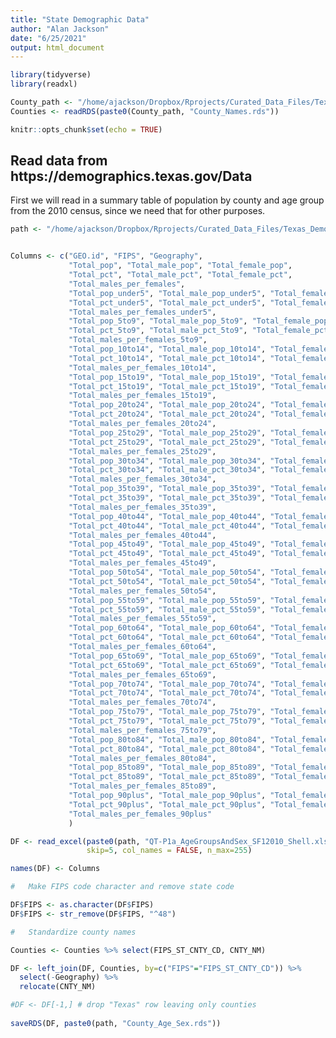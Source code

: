 ```yaml
---
title: "State Demographic Data"
author: "Alan Jackson"
date: "6/25/2021"
output: html_document
---
```


```r
library(tidyverse)
library(readxl)

County_path <- "/home/ajackson/Dropbox/Rprojects/Curated_Data_Files/Texas_Counties/"
Counties <- readRDS(paste0(County_path, "County_Names.rds"))

knitr::opts_chunk$set(echo = TRUE)
```

##  Read data from https://demographics.texas.gov/Data

First we will read in a summary table of population by county and age
group from the 2010 census, since we need that for other purposes.

```r

path <- "/home/ajackson/Dropbox/Rprojects/Curated_Data_Files/Texas_Demographics/"


Columns <- c("GEO.id", "FIPS", "Geography",
             "Total_pop", "Total_male_pop", "Total_female_pop",
             "Total_pct", "Total_male_pct", "Total_female_pct",
             "Total_males_per_females",
             "Total_pop_under5", "Total_male_pop_under5", "Total_female_pop_under5",
             "Total_pct_under5", "Total_male_pct_under5", "Total_female_pct_under5",
             "Total_males_per_females_under5",
             "Total_pop_5to9", "Total_male_pop_5to9", "Total_female_pop_5to9",
             "Total_pct_5to9", "Total_male_pct_5to9", "Total_female_pct_5to9",
             "Total_males_per_females_5to9",
             "Total_pop_10to14", "Total_male_pop_10to14", "Total_female_pop_10to14",
             "Total_pct_10to14", "Total_male_pct_10to14", "Total_female_pct_10to14",
             "Total_males_per_females_10to14",
             "Total_pop_15to19", "Total_male_pop_15to19", "Total_female_pop_15to19",
             "Total_pct_15to19", "Total_male_pct_15to19", "Total_female_pct_15to19",
             "Total_males_per_females_15to19",
             "Total_pop_20to24", "Total_male_pop_20to24", "Total_female_pop_20to24",
             "Total_pct_20to24", "Total_male_pct_20to24", "Total_female_pct_20to24",
             "Total_males_per_females_20to24",
             "Total_pop_25to29", "Total_male_pop_25to29", "Total_female_pop_25to29",
             "Total_pct_25to29", "Total_male_pct_25to29", "Total_female_pct_25to29",
             "Total_males_per_females_25to29",
             "Total_pop_30to34", "Total_male_pop_30to34", "Total_female_pop_30to34",
             "Total_pct_30to34", "Total_male_pct_30to34", "Total_female_pct_30to34",
             "Total_males_per_females_30to34",
             "Total_pop_35to39", "Total_male_pop_35to39", "Total_female_pop_35to39",
             "Total_pct_35to39", "Total_male_pct_35to39", "Total_female_pct_35to39",
             "Total_males_per_females_35to39",
             "Total_pop_40to44", "Total_male_pop_40to44", "Total_female_pop_40to44",
             "Total_pct_40to44", "Total_male_pct_40to44", "Total_female_pct_40to44",
             "Total_males_per_females_40to44",
             "Total_pop_45to49", "Total_male_pop_45to49", "Total_female_pop_45to49",
             "Total_pct_45to49", "Total_male_pct_45to49", "Total_female_pct_45to49",
             "Total_males_per_females_45to49",
             "Total_pop_50to54", "Total_male_pop_50to54", "Total_female_pop_50to54",
             "Total_pct_50to54", "Total_male_pct_50to54", "Total_female_pct_50to54",
             "Total_males_per_females_50to54",
             "Total_pop_55to59", "Total_male_pop_55to59", "Total_female_pop_55to59",
             "Total_pct_55to59", "Total_male_pct_55to59", "Total_female_pct_55to59",
             "Total_males_per_females_55to59",
             "Total_pop_60to64", "Total_male_pop_60to64", "Total_female_pop_60to64",
             "Total_pct_60to64", "Total_male_pct_60to64", "Total_female_pct_60to64",
             "Total_males_per_females_60to64",
             "Total_pop_65to69", "Total_male_pop_65to69", "Total_female_pop_65to69",
             "Total_pct_65to69", "Total_male_pct_65to69", "Total_female_pct_65to69",
             "Total_males_per_females_65to69",
             "Total_pop_70to74", "Total_male_pop_70to74", "Total_female_pop_70to74",
             "Total_pct_70to74", "Total_male_pct_70to74", "Total_female_pct_70to74",
             "Total_males_per_females_70to74",
             "Total_pop_75to79", "Total_male_pop_75to79", "Total_female_pop_75to79",
             "Total_pct_75to79", "Total_male_pct_75to79", "Total_female_pct_75to79",
             "Total_males_per_females_75to79",
             "Total_pop_80to84", "Total_male_pop_80to84", "Total_female_pop_80to84",
             "Total_pct_80to84", "Total_male_pct_80to84", "Total_female_pct_80to84",
             "Total_males_per_females_80to84",
             "Total_pop_85to89", "Total_male_pop_85to89", "Total_female_pop_85to89",
             "Total_pct_85to89", "Total_male_pct_85to89", "Total_female_pct_85to89",
             "Total_males_per_females_85to89",
             "Total_pop_90plus", "Total_male_pop_90plus", "Total_female_pop_90plus",
             "Total_pct_90plus", "Total_male_pct_90plus", "Total_female_pct_90plus",
             "Total_males_per_females_90plus"
             )

DF <- read_excel(paste0(path, "QT-P1a_AgeGroupsAndSex_SF12010_Shell.xls"),
                 skip=5, col_names = FALSE, n_max=255)

names(DF) <- Columns

#   Make FIPS code character and remove state code

DF$FIPS <- as.character(DF$FIPS)
DF$FIPS <- str_remove(DF$FIPS, "^48")

#   Standardize county names

Counties <- Counties %>% select(FIPS_ST_CNTY_CD, CNTY_NM)

DF <- left_join(DF, Counties, by=c("FIPS"="FIPS_ST_CNTY_CD")) %>% 
  select(-Geography) %>% 
  relocate(CNTY_NM)

#DF <- DF[-1,] # drop "Texas" row leaving only counties
  
saveRDS(DF, paste0(path, "County_Age_Sex.rds"))

```


